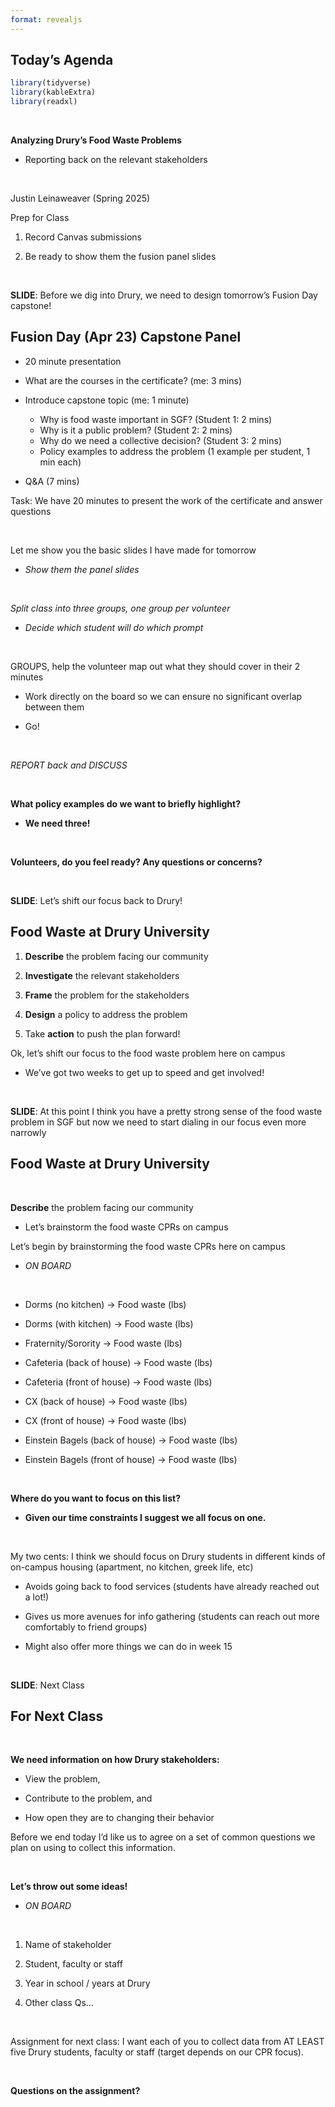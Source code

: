 ```yaml
---
format: revealjs
---
```


## Today's Agenda {background-image="Images/background-forest_v3.png" .center}

```r
library(tidyverse)
library(kableExtra)
library(readxl)
```

<br>

::: {.r-fit-text}

**Analyzing Drury's Food Waste Problems**

- Reporting back on the relevant stakeholders

:::

<br>

::: r-stack
Justin Leinaweaver (Spring 2025)
:::

::: notes
Prep for Class

1. Record Canvas submissions

2. Be ready to show them the fusion panel slides

<br>

**SLIDE**: Before we dig into Drury, we need to design tomorrow's Fusion Day capstone!

:::



## Fusion Day (Apr 23) Capstone Panel {background-image="Images/background-forest_v3.png" .center .smaller}

- 20 minute presentation

- What are the courses in the certificate? (me: 3 mins)

- Introduce capstone topic (me: 1 minute)
    - Why is food waste important in SGF? (Student 1: 2 mins)
    - Why is it a public problem? (Student 2: 2 mins)
    - Why do we need a collective decision? (Student 3: 2 mins)
    - Policy examples to address the problem (1 example per student, 1 min each)

- Q&A (7 mins)


::: notes

Task: We have 20 minutes to present the work of the certificate and answer questions

<br>

Let me show you the basic slides I have made for tomorrow

- *Show them the panel slides*

<br>

*Split class into three groups, one group per volunteer*

- *Decide which student will do which prompt*

<br>

GROUPS, help the volunteer map out what they should cover in their 2 minutes

- Work directly on the board so we can ensure no significant overlap between them

- Go!

<br>

*REPORT back and DISCUSS*

<br>

**What policy examples do we want to briefly highlight?**

- **We need three!**

<br>

**Volunteers, do you feel ready? Any questions or concerns?**

<br>

**SLIDE**: Let's shift our focus back to Drury!

:::



## Food Waste at Drury University {background-image="Images/background-forest_v3.png" .center}

:::: {.r-fit-text}
1) **Describe** the problem facing our community

2) **Investigate** the relevant stakeholders

3) **Frame** the problem for the stakeholders

4) **Design** a policy to address the problem

5) Take **action** to push the plan forward!

::::

::: notes

Ok, let's shift our focus to the food waste problem here on campus

- We've got two weeks to get up to speed and get involved!

<br>

**SLIDE**: At this point I think you have a pretty strong sense of the food waste problem in SGF but now we need to start dialing in our focus even more narrowly

:::



## Food Waste at Drury University {background-image="Images/background-forest_v3.png" .center}

<br>

:::: {.r-fit-text}
**Describe** the problem facing our community

- Let's brainstorm the food waste CPRs on campus

::::

::: notes

Let's begin by brainstorming the food waste CPRs here on campus

- *ON BOARD*

<br>

- Dorms (no kitchen) -> Food waste (lbs)

- Dorms (with kitchen) -> Food waste (lbs)

- Fraternity/Sorority -> Food waste (lbs)

- Cafeteria (back of house) -> Food waste (lbs)

- Cafeteria (front of house) -> Food waste (lbs)

- CX (back of house) -> Food waste (lbs)

- CX (front of house) -> Food waste (lbs)

- Einstein Bagels (back of house) -> Food waste (lbs)

- Einstein Bagels (front of house) -> Food waste (lbs)

<br>

**Where do you want to focus on this list?**

- **Given our time constraints I suggest we all focus on one.**

<br>

My two cents: I think we should focus on Drury students in different kinds of on-campus housing (apartment, no kitchen, greek life, etc)

- Avoids going back to food services (students have already reached out a lot!)

- Gives us more avenues for info gathering (students can reach out more comfortably to friend groups)

- Might also offer more things we can do in week 15

<br>

**SLIDE**: Next Class

:::



## For Next Class {background-image="Images/background-forest_v3.png" .center}

<br>

::: {.r-fit-text}
**We need information on how Drury stakeholders:**

- View the problem, 

- Contribute to the problem, and 

- How open they are to changing their behavior

:::

::: notes

Before we end today I'd like us to agree on a set of common questions we plan on using to collect this information.

<br>

**Let's throw out some ideas!**

- *ON BOARD*

<br>

1. Name of stakeholder

2. Student, faculty or staff

3. Year in school / years at Drury

4. Other class Qs...

<br>

Assignment for next class: I want each of you to collect data from AT LEAST five Drury students, faculty or staff (target depends on our CPR focus).

<br>

**Questions on the assignment?**

:::
